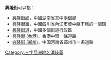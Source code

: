 '''興隆街'''可以指：
*[[興隆街鄉|興隆街鄉]]，中國湖南省其中兩個鄉
*[[興隆街鎮|興隆街鎮]]，中國四川省內江市資中縣下轄的一個鎮
*[[興隆街道|興隆街道]]，中國多個街道行政區
*[[興隆街_(香港)|興隆街 (香港)]]，香港中環一條道路
*[[兴隆街_(郑州)|兴隆街 (郑州)]]，中国河南省郑州市一条道路

{{消歧義}}

[[Category:三字亞洲地名消歧義|Category:三字亞洲地名消歧義]]